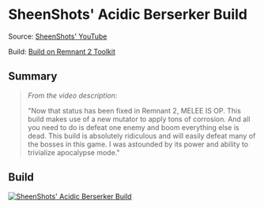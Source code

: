 
# SheenShots' Acidic Berserker Build

Source: [SheenShots' YouTube](https://www.youtube.com/watch?v=vJe2dq85Q5s&t=0s)

Build: [Build on Remnant 2 Toolkit](https://www.remnant2toolkit.com/builder?archtype=1q7z9d%2Cwm2xsy&skill=3er3og%2Cp7x9pq&helm=bd4pam&torso=trz2cm&legs=pof5ii&gloves=80xuqr&relic=sge99k&amulet=kah85t&ring=9ng83z%2C17ckov%2C7usn4n%2Cdgb0s9&relicfragment=erp2mp%2Ct8jgpe%2Calp59n&concoction=p0ru94&weapon=phh1xe%2Cgilcfn%2Cp7tsxr&trait=dj8zx4%3B10%2Csd2hry%3B10%2Cosj7se%3B10%2Cysp1wu%3B10%2Cm6i4dl%3B7%2Co6mx2t%3B10%2C6kxk5x%3B10%2Cpb5neu%3B10%2Cx9umnf%3B10%2Cqcvmt0%3B10%2Ccvsois%3B10%2Cp4b2v6%3B2%2Cwgzz0q%3B1&name=SheenShots%27+Acidic+Berserker&mod=a3ctlf%2C2fjw9q%2C8ko9zz&mutator=b07g02%2Cf32skd%2C4m2lg1)

## Summary

> _From the video description:_
>
> "Now that status has been fixed in Remnant 2, MELEE IS OP. This build makes use of a new mutator to apply tons of corrosion. And all you need to do is defeat one enemy and boom everything else is dead. This build is absolutely ridiculous and will easily defeat many of the bosses in this game. I was astounded by its power and ability to trivialize apocalypse mode."

## Build

[![SheenShots' Acidic Berserker Build](https://d2sqltdcj8czo5.cloudfront.net/featured-builds/sheenshots_acidic_berserker.png)](https://www.remnant2toolkit.com/builder?archtype=1q7z9d%2Cwm2xsy&skill=3er3og%2Cp7x9pq&helm=bd4pam&torso=trz2cm&legs=pof5ii&gloves=80xuqr&relic=sge99k&amulet=kah85t&ring=9ng83z%2C17ckov%2C7usn4n%2Cdgb0s9&relicfragment=erp2mp%2Ct8jgpe%2Calp59n&concoction=p0ru94&weapon=phh1xe%2Cgilcfn%2Cp7tsxr&trait=dj8zx4%3B10%2Csd2hry%3B10%2Cosj7se%3B10%2Cysp1wu%3B10%2Cm6i4dl%3B7%2Co6mx2t%3B10%2C6kxk5x%3B10%2Cpb5neu%3B10%2Cx9umnf%3B10%2Cqcvmt0%3B10%2Ccvsois%3B10%2Cp4b2v6%3B2%2Cwgzz0q%3B1&name=SheenShots%27+Acidic+Berserker&mod=a3ctlf%2C2fjw9q%2C8ko9zz&mutator=b07g02%2Cf32skd%2C4m2lg1)
